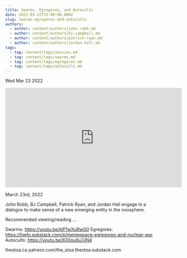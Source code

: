 ```yaml
---
title: Swarms, Egregores, and Autocults
date: 2022-03-22T23:00:00.000Z
slug: swarms-egregores-and-autocults
authors:
  - author: content/authors/john-robb.md
  - author: content/authors/bj-campbell.md
  - author: content/authors/patrick-ryan.md
  - author: content/authors/jordan-hall.md
tags:
  - tag: content/tags/session.md
  - tag: content/tags/swarms.md
  - tag: content/tags/egregores.md
  - tag: content/tags/autocults.md
---
```






Wed Mar 23 2022

<iframe width="560" height="315" src="https://www.youtube.com/embed/sTxuLoI80Vg" title="Swarms, Egregores, and Autocults w/ John Robb, BJ Campbell, Patrick Ryan, and Jordan Hall" frameborder="0" allow="accelerometer; autoplay; clipboard-write; encrypted-media; gyroscope; picture-in-picture" allowfullscreen ></iframe>

March 23rd, 2022

John Robb, BJ Campbell, Patrick Ryan, and Jordan Hall engage in a dialogos to make sense of a new emerging entity in the noosphere.

Recommended viewing/reading ...

Swarms: https://youtu.be/kIFfwXuRwG0
Egregores: https://hwfo.substack.com/p/memespace-egregores-and-nuclear-war
Autocults: https://youtu.be/630qu6u7JN4

thestoa.ca
patreon.com/the_stoa
thestoa.substack.com


